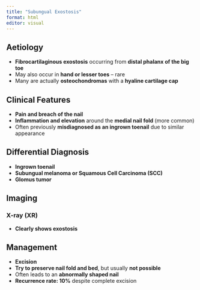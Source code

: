 ```yaml
---
title: "Subungual Exostosis"
format: html
editor: visual
---
```


## Aetiology
- **Fibrocartilaginous exostosis** occurring from **distal phalanx of the big toe**
- May also occur in **hand or lesser toes** – rare
- Many are actually **osteochondromas** with a **hyaline cartilage cap**

## Clinical Features
- **Pain and breach of the nail**
- **Inflammation and elevation** around the **medial nail fold** (more common)
- Often previously **misdiagnosed as an ingrown toenail** due to similar appearance

## Differential Diagnosis
- **Ingrown toenail**
- **Subungual melanoma or Squamous Cell Carcinoma (SCC)**
- **Glomus tumor**

## Imaging

### X-ray (XR)
- **Clearly shows exostosis**

## Management
- **Excision**
- **Try to preserve nail fold and bed**, but usually **not possible**
- Often leads to an **abnormally shaped nail**
- **Recurrence rate: 10%** despite complete excision

